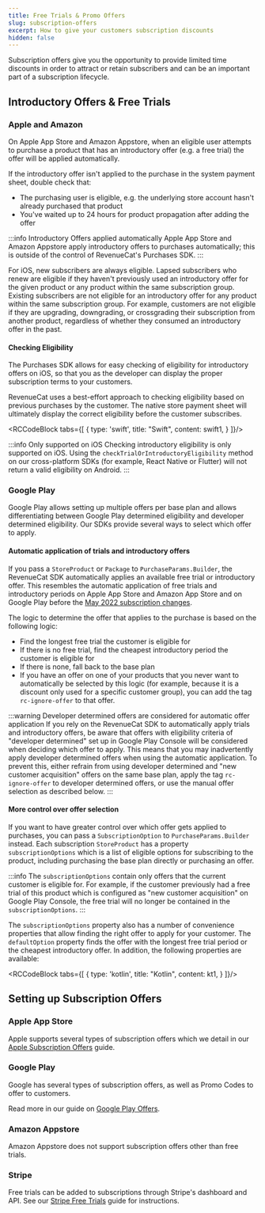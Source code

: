 ```yaml
---
title: Free Trials & Promo Offers
slug: subscription-offers
excerpt: How to give your customers subscription discounts
hidden: false
---
```

Subscription offers give you the opportunity to provide limited time discounts in order to attract or retain subscribers and can be an important part of a subscription lifecycle.

## Introductory Offers & Free Trials

### Apple and Amazon

On Apple App Store and Amazon Appstore, when an eligible user attempts to purchase a product that has an introductory offer (e.g. a free trial) the offer will be applied automatically.

If the introductory offer isn't applied to the purchase in the system payment sheet, double check that:

- The purchasing user is eligible, e.g. the underlying store account hasn't already purchased that product
- You've waited up to 24 hours for product propagation after adding the offer

:::info Introductory Offers applied automatically
Apple App Store and Amazon Appstore apply introductory offers to purchases automatically; this is outside of the control of RevenueCat's Purchases SDK.
:::

For iOS, new subscribers are always eligible. Lapsed subscribers who renew are eligible if they haven't previously used an introductory offer for the given product or any product within the same subscription group. Existing subscribers are not eligible for an introductory offer for any product within the same subscription group. For example, customers are not eligible if they are upgrading, downgrading, or crossgrading their subscription from another product, regardless of whether they consumed an introductory offer in the past.

#### Checking Eligibility

The Purchases SDK allows for easy checking of eligibility for introductory offers on iOS, so that you as the developer can display the proper subscription terms to your customers.

RevenueCat uses a best-effort approach to checking eligibility based on previous purchases by the customer. The native store payment sheet will ultimately display the correct eligibility before the customer subscribes.


<RCCodeBlock tabs={[
    {
        type: 'swift',
        title: "Swift",
        content: swift1,
    }
]}/>

:::info Only supported on iOS
Checking introductory eligibility is only supported on iOS. Using the `checkTrialOrIntroductoryEligibility` method on our cross-platform SDKs (for example, React Native or Flutter) will not return a valid eligibility on Android.
:::

### Google Play

Google Play allows setting up multiple offers per base plan and allows differentiating between Google Play determined eligibility and developer determined eligibility. Our SDKs provide several ways to select which offer to apply. 

#### Automatic application of trials and introductory offers

If you pass a `StoreProduct` or `Package` to `PurchaseParams.Builder`, the RevenueCat SDK automatically applies an available free trial or introductory offer. This resembles the automatic application of free trials and introductory periods on Apple App Store and Amazon App Store and on Google Play before the [May 2022 subscription changes](https://developer.android.com/google/play/billing/compatibility). 

The logic to determine the offer that applies to the purchase is based on the following logic:

- Find the longest free trial the customer is eligible for
- If there is no free trial, find the cheapest introductory period the customer is eligible for
- If there is none, fall back to the base plan
- If you have an offer on one of your products that you never want to automatically be selected by this logic (for example, because it is a discount only used for a specific customer group), you can add the tag `rc-ignore-offer` to that offer.

:::warning Developer determined offers are considered for automatic offer application
If you rely on the RevenueCat SDK to automatically apply trials and introductory offers, be aware that offers with eligibility criteria of "developer determined" set up in Google Play Console will be considered when deciding which offer to apply. This means that you may inadvertently apply developer determined offers when using the automatic application. To prevent this, either refrain from using developer determined and "new customer acquisition" offers on the same base plan, apply the tag `rc-ignore-offer` to developer determined offers, or use the manual offer selection as described below.
:::

#### More control over offer selection

If you want to have greater control over which offer gets applied to purchases, you can pass a `SubscriptionOption` to `PurchaseParams.Builder` instead. Each subscription `StoreProduct` has a property `subscriptionOptions` which is a list of eligible options for subscribing to the product, including purchasing the base plan directly or purchasing an offer.

:::info The `subscriptionOptions` contain only offers that the current customer is eligible for.
For example, if the customer previously had a free trial of this product which is configured as "new customer acquisition" on Google Play Console, the free trial will no longer be contained in the `subscriptionOptions`.
:::

The `subscriptionOptions` property also has a number of convenience properties that allow finding the right offer to apply for your customer. The `defaultOption` property finds the offer with the longest free trial period or the cheapest introductory offer. In addition, the following properties are available:


<RCCodeBlock tabs={[
    {
        type: 'kotlin',
        title: "Kotlin",
        content: kt1,
    }
]}/>

## Setting up Subscription Offers

### Apple App Store

Apple supports several types of subscription offers which we detail in our [Apple Subscription Offers](doc:ios-subscription-offers) guide.

### Google Play

Google has several types of subscription offers, as well as Promo Codes to offer to customers.

Read more in our guide on [Google Play Offers](doc:google-play-offers).

### Amazon Appstore

Amazon Appstore does not support subscription offers other than free trials.

### Stripe

Free trials can be added to subscriptions through Stripe's dashboard and API. See our [Stripe Free Trials](doc:stripe-free-trials) guide for instructions.